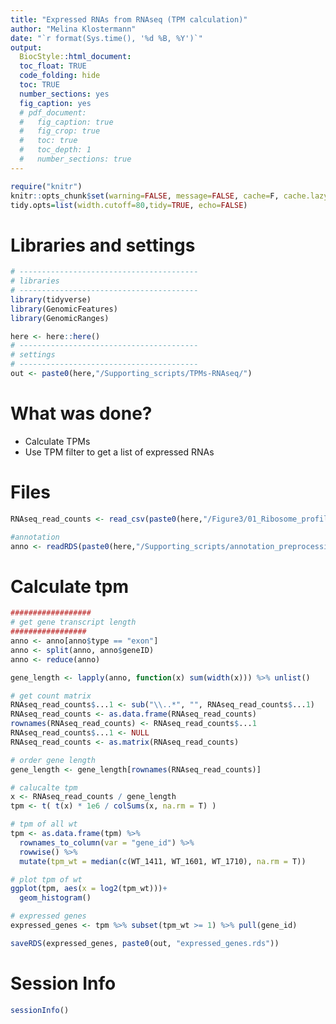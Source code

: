 ```yaml
---
title: "Expressed RNAs from RNAseq (TPM calculation)"
author: "Melina Klostermann"
date: "`r format(Sys.time(), '%d %B, %Y')`"
output: 
  BiocStyle::html_document:
  toc_float: TRUE
  code_folding: hide
  toc: TRUE
  number_sections: yes
  fig_caption: yes
  # pdf_document:
  #   fig_caption: true
  #   fig_crop: true
  #   toc: true
  #   toc_depth: 1
  #   number_sections: true
---
```


```r
require("knitr")
knitr::opts_chunk$set(warning=FALSE, message=FALSE, cache=F, cache.lazy = FALSE)
tidy.opts=list(width.cutoff=80,tidy=TRUE, echo=FALSE)
```

# Libraries and settings

```r
# ----------------------------------------
# libraries
# ----------------------------------------
library(tidyverse)
library(GenomicFeatures)
library(GenomicRanges)

here <- here::here()
# ----------------------------------------
# settings
# ----------------------------------------
out <- paste0(here,"/Supporting_scripts/TPMs-RNAseq/")

```

# What was done?

- Calculate TPMs
- Use TPM filter to get a list of expressed RNAs 



# Files
```r
RNAseq_read_counts <- read_csv(paste0(here,"/Figure3/01_Ribosome_profiling_pipeline/RNAadjusted_countmatrix_15112022.csv"))

#annotation
anno <- readRDS(paste0(here,"/Supporting_scripts/annotation_preprocessing/annotation.rds"))

```

# Calculate tpm

```r
##################
# get gene transcript length
#################
anno <- anno[anno$type == "exon"]
anno <- split(anno, anno$geneID)
anno <- reduce(anno)

gene_length <- lapply(anno, function(x) sum(width(x))) %>% unlist()


```

```r

# get count matrix
RNAseq_read_counts$...1 <- sub("\\..*", "", RNAseq_read_counts$...1)
RNAseq_read_counts <- as.data.frame(RNAseq_read_counts)
rownames(RNAseq_read_counts) <- RNAseq_read_counts$...1
RNAseq_read_counts$...1 <- NULL
RNAseq_read_counts <- as.matrix(RNAseq_read_counts)

# order gene length
gene_length <- gene_length[rownames(RNAseq_read_counts)]

# calucalte tpm
x <- RNAseq_read_counts / gene_length
tpm <- t( t(x) * 1e6 / colSums(x, na.rm = T) )

# tpm of all wt
tpm <- as.data.frame(tpm) %>%
  rownames_to_column(var = "gene_id") %>%
  rowwise() %>%
  mutate(tpm_wt = median(c(WT_1411, WT_1601, WT_1710), na.rm = T))

# plot tpm of wt
ggplot(tpm, aes(x = log2(tpm_wt)))+
  geom_histogram()

# expressed genes
expressed_genes <- tpm %>% subset(tpm_wt >= 1) %>% pull(gene_id)

saveRDS(expressed_genes, paste0(out, "expressed_genes.rds"))
```

# Session Info
```r
sessionInfo()
```
